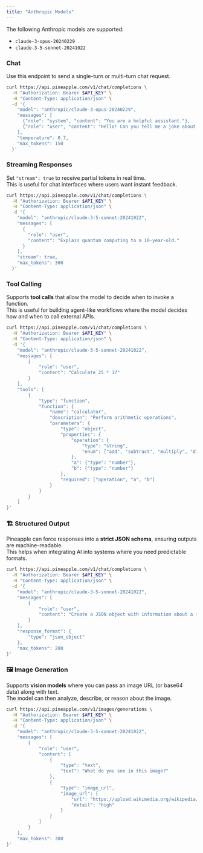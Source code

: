 ```yaml
---
title: "Anthropic Models"
---
```


The following Anthropic models are supported:

- `claude-3-opus-20240229` 
- `claude-3-5-sonnet-20241022`

### Chat

Use this endpoint to send a single-turn or multi-turn chat request.

```bash
curl https://api.pineapple.com/v1/chat/completions \
  -H "Authorization: Bearer $API_KEY" \
  -H "Content-Type: application/json" \
  -d '{
    "model": "anthropic/claude-3-opus-20240229",
    "messages": [
      {"role": "system", "content": "You are a helpful assistant."},
      {"role": "user", "content": "Hello! Can you tell me a joke about programming?"}
    ],
    "temperature": 0.7,
    "max_tokens": 150
  }'
```

### Streaming Responses

Set `"stream": true` to receive partial tokens in real time.\
This is useful for chat interfaces where users want instant feedback.

```bash
curl https://api.pineapple.com/v1/chat/completions \
  -H "Authorization: Bearer $API_KEY" \
  -H "Content-Type: application/json" \
  -d '{
    "model": "anthropic/claude-3-5-sonnet-20241022",
    "messages": [
      {
        "role": "user",
        "content": "Explain quantum computing to a 10-year-old."
      }
    ],
    "stream": true,
    "max_tokens": 300
  }'
```

### Tool Calling

Supports **tool calls** that allow the model to decide when to invoke a function.  \
This is useful for building agent-like workflows where the model decides how and when to call external APIs.

```bash
curl https://api.pineapple.com/v1/chat/completions \
  -H "Authorization: Bearer $API_KEY" \
  -H "Content-Type: application/json" \
  -d '{
    "model": "anthropic/claude-3-5-sonnet-20241022",
    "messages": [
        {
            "role": "user",
            "content": "Calculate 25 * 17"
        }
    ],
    "tools": [
        {
            "type": "function",
            "function": {
                "name": "calculator",
                "description": "Perform arithmetic operations",
                "parameters": {
                    "type": "object",
                    "properties": {
                        "operation": {
                            "type": "string",
                            "enum": ["add", "subtract", "multiply", "divide"]
                        },
                        "a": {"type": "number"},
                        "b": {"type": "number"}
                    },
                    "required": ["operation", "a", "b"]
                }
            }
        }
    ]
}'
```

### 🏗 Structured Output

Pineapple can force responses into a **strict JSON schema**, ensuring outputs are machine-readable.  \
This helps when integrating AI into systems where you need predictable formats.

```bash
curl https://api.pineapple.com/v1/chat/completions \
  -H "Authorization: Bearer $API_KEY" \
  -H "Content-Type: application/json" \
  -d '{
    "model": "anthropic/claude-3-5-sonnet-20241022",
    "messages": [
        {
            "role": "user",
            "content": "Create a JSON object with information about a fictional user including name, age, email, and hobbies array"
        }
    ],
    "response_format": {
        "type": "json_object"
    },
    "max_tokens": 200
}'
```

### 🖼 Image Generation

Supports **vision models** where you can pass an image URL (or base64 data) along with text.\
The model can then analyze, describe, or reason about the image.

```bash
curl https://api.pineapple.com/v1/images/generations \
  -H "Authorization: Bearer $API_KEY" \
  -H "Content-Type: application/json" \
  -d '{
    "model": "anthropic/claude-3-5-sonnet-20241022",
    "messages": [
        {
            "role": "user",
            "content": [
                {
                    "type": "text",
                    "text": "What do you see in this image?"
                },
                {
                    "type": "image_url",
                    "image_url": {
                        "url": "https://upload.wikimedia.org/wikipedia/commons/thumb/d/dd/Gfp-wisconsin-madison-the-nature-boardwalk.jpg/2560px-Gfp-wisconsin-madison-the-nature-boardwalk.jpg",
                        "detail": "high"
                    }
                }
            ]
        }
    ],
    "max_tokens": 300
}'
```